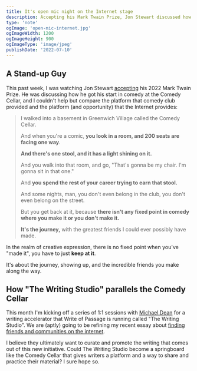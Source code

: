 ```yaml
---
title: It's open mic night on the Internet stage
description: Accepting his Mark Twain Prize, Jon Stewart discussed how he got his start in comedy at the Comedy Cellar, and I couldn’t help but compare the platform that comedy club provided and the platform (and opportunity) that the Internet provides.
type: 'note'
ogImage: 'open-mic-internet.jpg'
ogImageWidth: 1200
ogImageHeight: 900
ogImageType: 'image/jpeg'
publishDate: '2022-07-10'
---
```


## A Stand-up Guy

<MainColumn image='/images/open-mic-internet.jpg' height={900} width ={1200} caption="Open mic night illustration" />

This past week, I was watching Jon Stewart [accepting](https://www.youtube.com/watch?v=4QzUu78IXU4) his 2022 Mark Twain Prize. He was discussing how he got his start in comedy at the Comedy Cellar, and I couldn't help but compare the platform that comedy club provided and the platform (and opportunity) that the Internet provides:

> I walked into a basement in Greenwich Village called the Comedy Cellar.
>
> And when you're a comic, **you look in a room, and 200 seats are facing one way**.
>
> **And there's one stool, and it has a light shining on it.**
>
> And you walk into that room, and go, "That's gonna be my chair. I'm gonna sit in that one."
>
> And **you spend the rest of your career trying to earn that stool.**
>
> And some nights, man, you don't even belong in the club, you don't even belong on the street.
>
> But you get back at it, because **there isn't any fixed point in comedy where you make it or you don't make it.**
>
> **It's the journey,** with the greatest friends I could ever possibly have made.

In the realm of creative expression, there is no fixed point when you've "made it", you have to just **keep at it**.

It's about the journey, showing up, and the incredible friends you make along the way.

## How "The Writing Studio" parallels the Comedy Cellar

This month I'm kicking off a series of 1:1 sessions with [Michael Dean](https://www.michaeldean.site/) for a writing accelerator that Write of Passage is running called "The Writing Studio". We are (aptly) going to be refining my recent essay about [finding friends and communities on the internet](https://itsjustmath.net/internet-friends).

I believe they ultimately want to curate and promote the writing that comes out of this new initiative. Could The Writing Studio become a springboard like the Comedy Cellar that gives writers a platform and a way to share and practice their material? I sure hope so.

